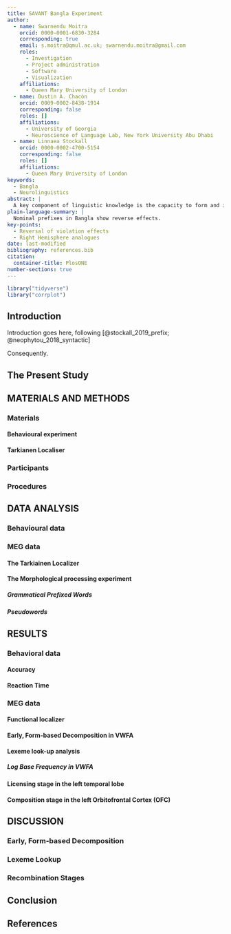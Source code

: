 ```yaml
---
title: SAVANT Bangla Experiment 
author:
  - name: Swarnendu Moitra
    orcid: 0000-0001-6830-3284
    corresponding: true
    email: s.moitra@qmul.ac.uk; swarnendu.moitra@gmail.com
    roles:
      - Investigation
      - Project administration
      - Software
      - Visualization
    affiliations:
      - Queen Mary University of London
  - name: Dustin A. Chacón
    orcid: 0009-0002-8438-1914
    corresponding: false
    roles: []
    affiliations:
      - University of Georgia
      - Neuroscience of Language Lab, New York University Abu Dhabi
  - name: Linnaea Stockall
    orcid: 0000-0002-4700-5154
    corresponding: false
    roles: []
    affiliations:
      - Queen Mary University of London
keywords:
  - Bangla
  - Neurolinguistics
abstract: |
  A key component of linguistic knowledge is the capacity to form and identify novel combinations of word stems and affixes, e.g., googleable (google + able). Behavioral and electrophysiological studies demonstrate that morphologically complex words are processed by initially decomposing them into their constituent parts, known as the EARLY FORM BASED DECOMPOSITION stage. Followed by morphological RECOMPOSITION which involves two distinct stages: checking the syntactic category of the stem followed by evaluating its semantic interpretation. Earlier reseach has focused primarily in verbal domain using derivational affixes. This study examines the visual word recognition of complex words in Bangla/ Bengali focusing on the derivational prefixes.
plain-language-summary: |
  Nominal prefixes in Bangla show reverse effects.
key-points:
  - Reversal of violation effects
  - Right Hemisphere analogues
date: last-modified
bibliography: references.bib
citation:
  container-title: PlosONE
number-sections: true
---
```


```r
library("tidyverse")
library("corrplot")
```

## Introduction

Introduction goes here, following [@stockall_2019_prefix; @neophytou_2018_syntactic]

Consequently.

## The Present Study

## MATERIALS AND METHODS {#sec-data-methods}

### Materials

#### Behavioural experiment

#### Tarkianen Localiser

### Participants

### Procedures

## DATA ANALYSIS

### Behavioural data

### MEG data

#### The Tarkiainen Localizer

#### The Morphological processing experiment

##### Grammatical Prefixed Words

##### Pseudowords

## RESULTS

### Behavioral data

#### Accuracy

#### Reaction Time

### MEG data

#### Functional localizer

#### Early, Form-based Decomposition in VWFA

#### Lexeme look-up analysis

##### Log Base Frequency in VWFA

#### Licensing stage in the left temporal lobe

#### Composition stage in the left Orbitofrontal Cortex (OFC)

## DISCUSSION

### Early, Form-based Decomposition

### Lexeme Lookup

### Recombination Stages

## Conclusion

## References {.unnumbered}

::: {#refs}
:::
